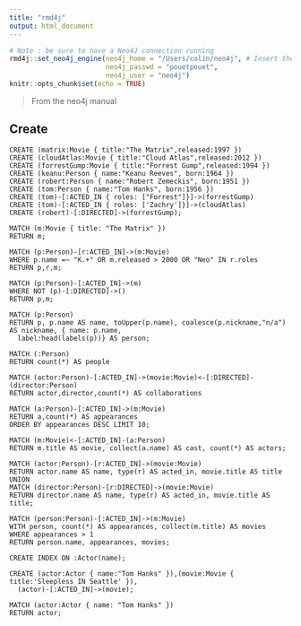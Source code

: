 ```yaml
---
title: "rmd4j"
output: html_document
---
```


```r
# Note : be sure to have a Neo4J connection running 
rmd4j::set_neo4j_engine(neo4j_home = "/Users/colin/neo4j", # Insert the path to your Neo4J home
                        neo4j_passwd = "pouetpouet", 
                        neo4j_user = "neo4j")
knitr::opts_chunk$set(echo = TRUE)
```

> From the neo4j manual

## Create

```neo4j
CREATE (matrix:Movie { title:"The Matrix",released:1997 })
CREATE (cloudAtlas:Movie { title:"Cloud Atlas",released:2012 })
CREATE (forrestGump:Movie { title:"Forrest Gump",released:1994 })
CREATE (keanu:Person { name:"Keanu Reeves", born:1964 })
CREATE (robert:Person { name:"Robert Zemeckis", born:1951 })
CREATE (tom:Person { name:"Tom Hanks", born:1956 })
CREATE (tom)-[:ACTED_IN { roles: ["Forrest"]}]->(forrestGump)
CREATE (tom)-[:ACTED_IN { roles: ['Zachry']}]->(cloudAtlas)
CREATE (robert)-[:DIRECTED]->(forrestGump);
```



```neo4j
MATCH (m:Movie { title: "The Matrix" })
RETURN m;
```


```neo4j
MATCH (p:Person)-[r:ACTED_IN]->(m:Movie)
WHERE p.name =~ "K.+" OR m.released > 2000 OR "Neo" IN r.roles
RETURN p,r,m;
```


```neo4j
MATCH (p:Person)-[:ACTED_IN]->(m)
WHERE NOT (p)-[:DIRECTED]->()
RETURN p,m;
```


```neo4j
MATCH (p:Person)
RETURN p, p.name AS name, toUpper(p.name), coalesce(p.nickname,"n/a") AS nickname, { name: p.name,
  label:head(labels(p))} AS person;
```


```neo4j
MATCH (:Person)
RETURN count(*) AS people
```


```neo4j
MATCH (actor:Person)-[:ACTED_IN]->(movie:Movie)<-[:DIRECTED]-(director:Person)
RETURN actor,director,count(*) AS collaborations
```


```neo4j
MATCH (a:Person)-[:ACTED_IN]->(m:Movie)
RETURN a,count(*) AS appearances
ORDER BY appearances DESC LIMIT 10;
```


```neo4j
MATCH (m:Movie)<-[:ACTED_IN]-(a:Person)
RETURN m.title AS movie, collect(a.name) AS cast, count(*) AS actors;
```


```neo4j
MATCH (actor:Person)-[r:ACTED_IN]->(movie:Movie)
RETURN actor.name AS name, type(r) AS acted_in, movie.title AS title
UNION
MATCH (director:Person)-[r:DIRECTED]->(movie:Movie)
RETURN director.name AS name, type(r) AS acted_in, movie.title AS title;
```


```neo4j
MATCH (person:Person)-[:ACTED_IN]->(m:Movie)
WITH person, count(*) AS appearances, collect(m.title) AS movies
WHERE appearances > 1
RETURN person.name, appearances, movies;
```

```neo4j
CREATE INDEX ON :Actor(name);
```


```neo4j
CREATE (actor:Actor { name:"Tom Hanks" }),(movie:Movie { title:'Sleepless IN Seattle' }),
  (actor)-[:ACTED_IN]->(movie);
```


```neo4j
MATCH (actor:Actor { name: "Tom Hanks" })
RETURN actor;
```
